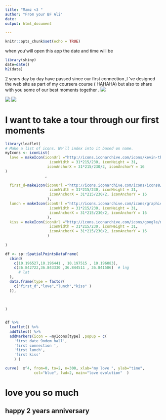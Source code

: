 ```yaml
---
title: "Mamz <3 "
author: "From your BF Ali"
date:
output: html_document

---
```


```r
knitr::opts_chunk$set(echo = TRUE)


```
when you'will open this app  the date and time  will  be 
``` r
library(shiny)
date=date()
h2(date)
```
2 years day by day  have passed since  our first connection ,I 've designed the web site as part of my coursera course ( HAHAHA) but also to share with you some of our best moments together . 
![](3.jpg)

![](5.jpg)
![](7.jpg)



# I want to take a tour through  our first moments



``` r
library(leaflet)
# Make a list of icons. We'll index into it based on name.
myIcons <- iconList(
  love = makeIcon(iconUrl ="http://icons.iconarchive.com/icons/kevin-thompson/love-and-breakup/32/love-icon.png",
                    iconWidth = 31*215/230, iconHeight = 31,
                   iconAnchorX = 31*215/230/2, iconAnchorY = 16
)
                  ,
  
  first_d=makeIcon(iconUrl ="http://icons.iconarchive.com/icons/icons8/windows-8/32/Time-Date-icon.png",
                    iconWidth = 31*215/230, iconHeight = 31,
                    iconAnchorX = 31*215/230/2, iconAnchorY = 16
                   ),
  lunch = makeIcon(iconUrl ="http://icons.iconarchive.com/icons/graphicloads/100-flat/32/dinner-icon.png",
                    iconWidth = 31*215/230, iconHeight = 31,
                    iconAnchorX = 31*215/230/2, iconAnchorY = 16
                   ),
  kiss = makeIcon(iconUrl ="http://icons.iconarchive.com/icons/google/noto-emoji-people-family-love/32/12135-kiss-mark-icon.png",
                    iconWidth = 31*215/230, iconHeight = 31,
                    iconAnchorX = 31*215/230/2, iconAnchorY = 16
                   )
  
)

df <- sp::SpatialPointsDataFrame(
  cbind(
    c(10.196527,10.196441 , 10.197515 , 10.196083),
    c(36.842722,36.843330 ,36.844511 , 36.841586)  # lng
      # lat
  ),
  data.frame(type = factor(
    c("first_d","love","lunch","kiss" )
  )),
  
   
  
)


df %>% 
  leaflet() %>%
  addTiles() %>%
  addMarkers(icon = ~myIcons[type] ,popup = c(
    'first date 9odem hall',
    'first connection ',
    'first lunch',
    'first kiss'
    ) )


```




```r
curve(  x^4, from=0, to=2, n=300, xlab="my love ", ylab="time", 
             col="blue", lwd=2, main="love evolution"  )

```


# love you so much 
## happy 2 years anniversary


